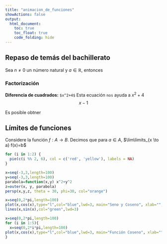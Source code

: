 ```yaml
---
title: "animacion_de_funciones"
showActions: false
output:
  html_document:
    toc: true
    toc_float: true
    code_folding: hide
---
```

<script src="//yihui.org/js/math-code.js"></script>
<!-- Just one possible MathJax CDN below. You may use others. -->
<script async
  src="//mathjax.rstudio.com/latest/MathJax.js?config=TeX-MML-AM_CHTML">
</script>


## Repaso de temás del bachillerato
Sea $n \neq 0$ un número natural y $a \in \mathbb{R}$, entonces 

### Factorización

**Diferencia de cuadrados:**
`$x^2+4$`
Esta ecuación `nos` ayuda a $x^2+4$
$$ x-1 $$

```{=latex}
\begin{equation}
x-1
\end{equation}
```

Es posible obtner
\begin{equation}
x-1
\end{equation}

## Límites de funciones
Considere la función $f: A \to B$. Decimos que para $a \in A$, $\lim\limits_{x \to a} f(x)=b$

```r
for (i in 1:2) {
  pie(c(i %% 2, 6), col = c('red', 'yellow'), labels = NA)
}
```

```r
x=seq(-3,3,length=100)
y=seq(-3,3,length=100)
parabola=function(x,y) x^2+y^2
z=outer(x, y, parabola)
persp(x,y,z, theta = 30, phi=30, col="orange")
```

```r
x=seq(0,2*pi,length=100)
plot(x,cos(x),type="l",col="blue",lwd=3, main="Seno y Coseno", xlab="", ylab="", las=1, col.axis="red")
lines(x,sin(x),col="green",lwd=3)
```

```r
x=seq(0,2*pi,length=100)
for (i in 1:5){
  x=seq(0,2*i*pi,length=100)
plot(x,cos(x),type="l",col="blue",lwd=3, main="Función Coseno", xlab="", ylab="", las=1, col.axis="red")
}
```